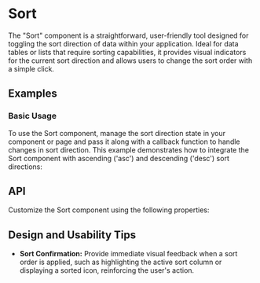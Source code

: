 
<Meta of={SortStories} />

# Sort
The "Sort" component is a straightforward, user-friendly tool designed for toggling the sort direction of data within your application.
 Ideal for data tables or lists that require sorting capabilities, it provides visual indicators for the current sort direction and allows users to change the sort order with a simple click.

## Examples
### Basic Usage
To use the Sort component, manage the sort direction state in your component or page and pass it along with a callback function to handle changes in sort direction. 
This example demonstrates how to integrate the Sort component with ascending ('asc') and descending ('desc') sort directions:
<Canvas sourceState="shown" of={SortStories.Simple} />

## API
Customize the Sort component using the following properties:
<PropsTable name="Sort" />

## Design and Usability Tips

- **Sort Confirmation:** Provide immediate visual feedback when a sort order is applied, such as highlighting the active sort column or displaying a sorted icon, reinforcing the user's action.
